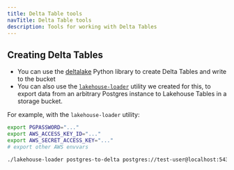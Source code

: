 ```yaml
---
title: Delta Table tools
navTitle: Delta Table tools
description: Tools for working with Delta Tables
---
```


## Creating Delta Tables

* You can use the [deltalake](https://pypi.org/project/deltalake/) Python library
to create Delta Tables and write to the bucket
* You can also use the [`lakehouse-loader`](https://github.com/splitgraph/lakehouse-loader) utility
we created for this, to export data from an arbitrary Postgres instance to Lakehouse Tables
in a storage bucket.

For example, with the `lakehouse-loader` utility:

```bash
export PGPASSWORD="..."
export AWS_ACCESS_KEY_ID="..."
export AWS_SECRET_ACCESS_KEY="..."
# export other AWS envvars

./lakehouse-loader postgres-to-delta postgres://test-user@localhost:5432/test-db -q "SELECT * FROM some_table" s3://my-bucket/my_schema/my_table
```

